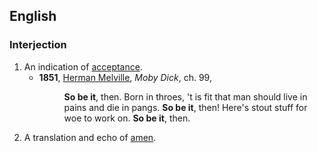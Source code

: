 ==English==

===Interjection===
{{en-intj|pos=[[so]] [[be]] [[it]]}}

# An indication of [[acceptance]].
#*'''1851''', [[w:Herman Melville|Herman Melville]], ''Moby Dick'', ch. 99,
#*:'''So be it''', then. Born in throes, 't is fit that man should live in pains and die in pangs. '''So be it''', then! Here's stout stuff for woe to work on. '''So be it''', then. 
# {{rfv-sense}} A translation and echo of [[amen]].